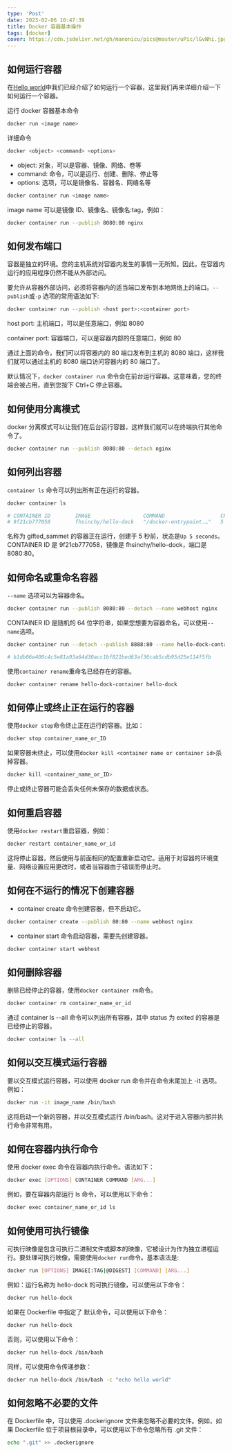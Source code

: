 ```yaml
---
type: 'Post'
date: 2023-02-06 10:47:39
title: Docker 容器基本操作
tags: [docker]
cover: https://cdn.jsdelivr.net/gh/manonicu/pics@master/uPic/lGvNhi.jpg
---
```


## 如何运行容器

在[Hello world](/blog/docker/hello-world)中我们已经介绍了如何运行一个容器，这里我们再来详细介绍一下如何运行一个容器。

运行 docker 容器基本命令

```bash
docker run <image name>
```

详细命令

```bash
docker <object> <command> <options>
```

- object: 对象，可以是容器、镜像、网络、卷等
- command: 命令，可以是运行、创建、删除、停止等
- options: 选项，可以是镜像名、容器名、网络名等

```bash
docker container run <image name>
```

image name 可以是镜像 ID、镜像名、镜像名:tag，例如：

```bash
docker container run --publish 8080:80 nginx
```

## 如何发布端口

容器是独立的环境。您的主机系统对容器内发生的事情一无所知。因此，在容器内运行的应用程序仍然不能从外部访问。

要允许从容器外部访问，必须将容器内的适当端口发布到本地网络上的端口。`--publish`或`-p` 选项的常用语法如下:

```bash
docker container run --publish <host port>:<container port>
```

host port: 主机端口，可以是任意端口，例如 8080

container port: 容器端口，可以是容器内部的任意端口，例如 80

通过上面的命令，我们可以将容器内的 80 端口发布到主机的 8080 端口，这样我们就可以通过主机的 8080 端口访问容器内的 80 端口了。

默认情况下，`docker container run` 命令会在前台运行容器。这意味着，您的终端会被占用，直到您按下 Ctrl+C 停止容器。

## 如何使用分离模式

docker 分离模式可以让我们在后台运行容器，这样我们就可以在终端执行其他命令了。

```bash
docker container run --publish 8080:80 --detach nginx
```

## 如何列出容器

`container ls` 命令可以列出所有正在运行的容器。

```bash
docker container ls

# CONTAINER ID        IMAGE                 COMMAND                  CREATED             STATUS              PORTS                  NAMES
# 9f21cb777058        fhsinchy/hello-dock   "/docker-entrypoint.…"   5 seconds ago       Up 5 seconds        0.0.0.0:8080->80/tcp   gifted_sammet
```

名称为 gifted_sammet 的容器正在运行，创建于 5 秒前，状态是`Up 5 seconds`。CONTAINER ID 是 9f21cb777058，镜像是 fhsinchy/hello-dock，端口是 8080:80。

## 如何命名或重命名容器

`--name` 选项可以为容器命名。

```bash
docker container run --publish 8080:80 --detach --name webhost nginx
```

CONTAINER ID 是随机的 64 位字符串，如果您想要为容器命名，可以使用`--name`选项。

```bash
docker container run --detach --publish 8888:80 --name hello-dock-container fhsinchy/hello-dock

# b1db06e400c4c5e81a93a64d30acc1bf821bed63af36cab5cdb95d25e114f5fb
```

使用`container rename`重命名已经存在的容器。

```bash
docker container rename hello-dock-container hello-dock
```

## 如何停止或终止正在运行的容器

使用`docker stop`命令终止正在运行的容器。比如：

```bash
docker stop container_name_or_ID
```

如果容器未终止，可以使用`docker kill <container name or container id>`杀掉容器。

```bash
docker kill <container_name_or_ID>
```

停止或终止容器可能会丢失任何未保存的数据或状态。

## 如何重启容器

使用`docker restart`重启容器，例如：

```bash
docker restart container_name_or_id
```

这将停止容器，然后使用与前面相同的配置重新启动它。适用于对容器的环境变量、网络设置应用更改时，或者当容器由于错误而停止时。

## 如何在不运行的情况下创建容器

- container create 命令创建容器，但不启动它。

```bash
docker container create --publish 80:80 --name webhost nginx
```

- container start 命令启动容器，需要先创建容器。

```bash
docker container start webhost
```

## 如何删除容器

删除已经停止的容器，使用`docker container rm`命令。

```bash
docker container rm container_name_or_id
```

通过 container ls --all 命令可以列出所有容器，其中 status 为 exited 的容器是已经停止的容器。

```bash
docker container ls --all
```

## 如何以交互模式运行容器

要以交互模式运行容器，可以使用 docker run 命令并在命令末尾加上 -it 选项。例如：

```bash
docker run -it image_name /bin/bash
```

这将启动一个新的容器，并以交互模式运行 /bin/bash。这对于进入容器内部并执行命令非常有用。

## 如何在容器内执行命令

使用 docker exec 命令在容器内执行命令。语法如下：

```bash
docker exec [OPTIONS] CONTAINER COMMAND [ARG...]
```

例如，要在容器内部运行 ls 命令，可以使用以下命令：

```bash
docker exec container_name_or_id ls
```

## 如何使用可执行镜像

可执行映像是包含可执行二进制文件或脚本的映像，它被设计为作为独立进程运行。要处理可执行映像，需要使用`docker run`命令。基本语法是:

```bash
docker run [OPTIONS] IMAGE[:TAG|@DIGEST] [COMMAND] [ARG...]
```

例如：运行名称为 hello-dock 的可执行镜像，可以使用以下命令：

```bash
docker run hello-dock
```

如果在 Dockerfile 中指定了 默认命令，可以使用以下命令：

```bash
docker run hello-dock
```

否则，可以使用以下命令：

```bash
docker run hello-dock /bin/bash
```

同样，可以使用命令传递参数：

```bash
docker run hello-dock /bin/bash -c "echo hello world"
```

## 如何忽略不必要的文件

在 Dockerfile 中，可以使用 .dockerignore 文件来忽略不必要的文件。例如，如果 Dockerfile 位于项目根目录中，可以使用以下命令忽略所有 .git 文件：

```bash
echo ".git" >> .dockerignore
```
